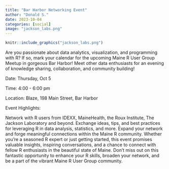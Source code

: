 ```yaml
---
title: "Bar Harbor Networking Event"
author: "Donald S."
date: 2023-10-04
categories: [social]
image: "jackson_labs.png"
---
```


```r

knitr::include_graphics("jackson_labs.png")

```

Are you passionate about data analytics, visualization, and programming with R? If so, mark your calendar for the upcoming Maine R User Group Meetup in gorgeous Bar Harbor! Meet other data enthusiasts for an evening of knowledge sharing, collaboration, and community building!

Date: Thursday, Oct 5

Time: 4:00 - 6:00 pm

Location: Blaze, 198 Main Street, Bar Harbor

Event Highlights:

Network with R users from IDEXX, MaineHealth, the Roux Institute, The Jackson Laboratory and beyond. Exchange ideas, tips, and best practices for leveraging R in data analysis, statistics, and more. Expand your network and forge meaningful connections within the Maine R community. Whether you're a seasoned R expert or just getting started, this event promises valuable insights, inspiring conversations, and a chance to connect with fellow R enthusiasts in the beautiful state of Maine. Don't miss out on this fantastic opportunity to enhance your R skills, broaden your network, and be a part of the vibrant Maine R User Group community.
